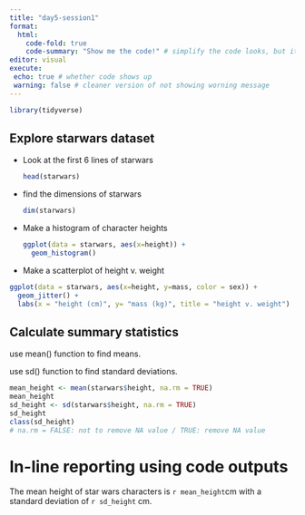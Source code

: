 ```yaml
---
title: "day5-session1"
format: 
  html: 
    code-fold: true 
    code-summary: "Show me the code!" # simplify the code looks, but it is sensitive in space. 
editor: visual
execute: 
 echo: true # whether code shows up
 warning: false # cleaner version of not showing worning message
---
```


```r
library(tidyverse) 
```

## Explore starwars dataset

-   Look at the first 6 lines of starwars

    ```r
    head(starwars)
    ```

-   find the dimensions of starwars

    ```r
    dim(starwars)
    ```

-   Make a histogram of character heights

    ```r
    ggplot(data = starwars, aes(x=height)) + 
      geom_histogram()
    ```

-   Make a scatterplot of height v. weight

```r
ggplot(data = starwars, aes(x=height, y=mass, color = sex)) + 
  geom_jitter() +
  labs(x = "height (cm)", y= "mass (kg)", title = "height v. weight")
```

## Calculate summary statistics 

use mean() function to find means.

use sd() function to find standard deviations.

```r
mean_height <- mean(starwars$height, na.rm = TRUE)
mean_height
sd_height <- sd(starwars$height, na.rm = TRUE)
sd_height
class(sd_height)
# na.rm = FALSE: not to remove NA value / TRUE: remove NA value
```

# In-line reporting using code outputs

The mean height of star wars characters is `r mean_height`cm with a standard deviation of `r sd_height` cm.

